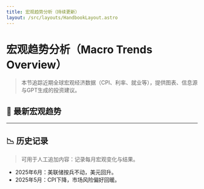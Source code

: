 ```yaml
---
title: 宏观趋势分析（持续更新）
layout: /src/layouts/HandbookLayout.astro
---
```


# 宏观趋势分析（Macro Trends Overview）

> 本节追踪近期全球宏观经济数据（CPI、利率、就业等），提供图表、信息源与GPT生成的投资建议。

## 🔄 最新宏观趋势

<RealtimeInsight topic="macro" />

---

## 📉 历史记录

> 可用于人工追加内容：记录每月宏观变化与结果。

- 2025年6月：美联储按兵不动，美元回升。
- 2025年5月：CPI下降，市场风险偏好回暖。
